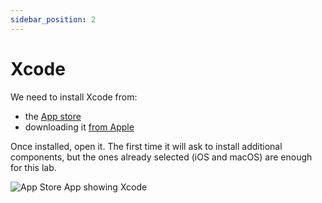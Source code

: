 ```yaml
---
sidebar_position: 2
---
```



# Xcode

We need to install Xcode from:
- the [App store](https://apps.apple.com/us/app/xcode/id497799835?mt=12)
- downloading it [from Apple](https://developer.apple.com/xcode/resources/)

Once installed, open it. The first time it will ask to install additional components, but the ones already selected (iOS and macOS) are enough for this lab.

![App Store App showing Xcode](/img/1-prerequisites/xcode.png)